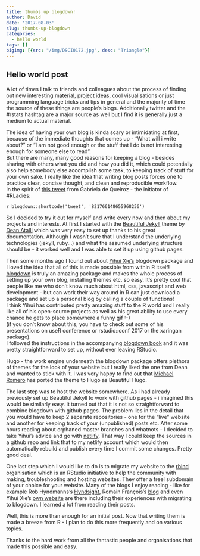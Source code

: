 ```yaml
---
title: thumbs up blogdown!
author: David
date: '2017-08-03'
slug: thumbs-up-blogdown
categories:
  - hello world
tags: []
bigimg: [{src: "/img/DSCI0172.jpg", desc: "Triangle"}]
---
```



## Hello world post

A lot of times I talk to friends and colleagues about the process of finding out new interesting material, project ideas, cool visualisations or just programming language tricks and tips in general and the majority of time the source of these things are people's blogs. Additionally twitter and the #rstats hashtag are a major source as well but I find it is generally just a medium to actual material.  

The idea of having your own blog is kinda scary or intimidating at first, because of the immediate thoughts that comes up - "What will i write about?" or "I am not good enough or the stuff that I do is not interesting enough for someone else to read".  
But there are many, many good reasons for keeping a blog - besides sharing with others what you did and how you did it, which could potentially also help somebody else accomplish some task, to keeping track of stuff for your own sake. I really like the idea that writing blog posts forces one to practice clear, concise thought, and clean and reproducible workflow.  
In the spirit of [this tweet](https://twitter.com/gdequeiroz/status/821766148655968256) from Gabriela de Queiroz - the initiator of #RLadies:  

`r blogdown::shortcode('tweet', '821766148655968256')`

So I decided to try it out for myself and write every now and then about my projects and interests. At first I started with the [Beautiful Jekyll](http://deanattali.com/beautiful-jekyll/) theme by [Dean Atalli](http://deanattali.com/) which was very easy to set up thanks to his great documentation. Although I wasn't sure that I understand the underlying technologies (jekyll, ruby...) and what the assumed underlying structure should be - it worked well and I was able to set it up using github pages.  

Then some months ago I found out about [Yihui Xie's](https://yihui.name/) blogdown package and I loved the idea that all of this is made possible from within R itself! [blogdown](https://github.com/rstudio/blogdown) is truly an amazing package and makes the whole process of setting up your own blog, installing themes etc. so easy. It's pretty cool that people like me who don't know much about html, css, javascript and web development - but can work their way around in R can just download a package and set up a personal blog by calling a couple of functions!  
I think Yihui has contributed pretty amazing stuff to the R world and I really like all of his open-source projects as well as his great ability to use every chance he gets to place somewhere a funny gif :-)  
(if you don't know about this, you have to check out some of his presentations on useR conference or rstudio::conf 2017 or the xaringan package).  
I followed the instructions in the accompanying [blogdown book](https://bookdown.org/yihui/blogdown/workflow.html) and it was pretty straightforward to set up, without ever leaving RStudio.  

Hugo - the work engine underneath the blogdown package offers plethora of themes for the look of your website but I really liked the one from Dean and wanted to stick with it. I was very happy to find out that [Michael Romero](https://github.com/halogenica/beautifulhugo) has ported the theme to Hugo as Beautiful Hugo.  

The last step was to host the website somewhere. As i had already previously set up Beautiful Jekyll to work with github pages - i imagined this would be similarly easy. It turned out that it is not so straightforward to combine blogdown with github pages. The problem lies in the detail that you would have to keep 2 separate repositories - one for the "live" website and another for keeping track of your (unpublished) posts etc. After some hours reading about orphaned master branches and whatnots - I decided to take Yihui's advice and go with [netlify](https://www.netlify.com/). That way I could keep the sources in a github repo and link that to my netlify account which would then automatically rebuild and publish every time I commit some changes. Pretty good deal.  

One last step which I would like to do is to migrate my website to the [rbind](https://support.rbind.io/about/) organisation which is an RStudio initiative to help the community with making, troubleshooting and hosting websites. They offer a free! subdomain of your choice for your website. Many of the blogs I enjoy reading - like for example Rob Hyndmanns's [Hyndsight](https://support.rbind.io/2017/05/15/converting-robjhyndman-to-blogdown/), Romain François's [blog](https://support.rbind.io/2017/05/29/romain-francois-s-site-with-blogdown-hugo-rbind/) and even Yihui Xie's [own website](https://support.rbind.io/2017/04/25/yihui-website/) are there including their experiences with migrating to blogdown. I learned a lot from reading their posts.  

Well, this is more than enough for an initial post. Now that writing them is made a breeze from R - I plan to do this more frequently and on various topics.  

Thanks to the hard work from all the fantastic people and organisations that made this possible and easy.   

